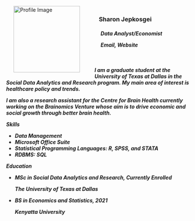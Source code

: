 <figure style="float: left; margin-left: 20px;">
    <img src="Sharon Photo.jpeg" alt="Profile Image" width="180">
    <figcaption>
        
    </figcaption>
</figure>
<br>
<h3>
&nbsp;&nbsp;&nbsp;**Sharon Jepkosgei**
<h5>
&nbsp;&nbsp;&nbsp;&nbsp;&nbsp;Data Analyst/Economist

<style>
.link-no-underline {
    text-decoration: none;
}
</style>

&nbsp;&nbsp;&nbsp;&nbsp;&nbsp;<a href="mailto:Sharon.Jepkosgei@UTDallas.edu" class="link-no-underline">Email,</a>
<a href="https://sharonjepkosgei.github.io/" class="link-no-underline">Website</a>
<br>
<br>
<br>
<br>
I am a graduate student at the <a href="https://www.utdallas.edu/" class="link-no-underline">University of Texas at Dallas</a> in the Social Data Analytics and Research program. My main area of interest is healthcare policy and trends.

I am also a research assistant for the <a href="https://centerforbrainhealth.org/" class="link-no-underline">Centre for Brain Health</a> currently working on the <a href="https://centerforbrainhealth.org/science/brainomics" class="link-no-underline">Brainomics Venture</a>  whose aim is to drive economic and social growth through better brain health.

**Skills **

- *Data Management*
- *Microsoft Office Suite* 
- *Statistical Programming Languages:* R, SPSS, and STATA
- *RDBMS:* SQL

**Education**

+ MSc in Social Data Analytics and Research, Currently Enrolled
<p> *The University of Texas at Dallas*
+ BS in Economics and Statistics, 2021
<p> *Kenyatta University*